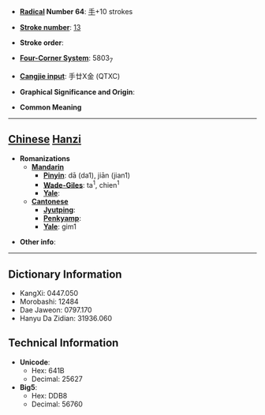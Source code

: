 * '''[[Wiktionary:Chinese radical index| Radical]] Number 64''': [[Wiktionary:Chinese radical index 手|手]]+10 strokes

* '''[[Wiktionary:Chinese total strokes index|Stroke number]]''': [[Wiktionary:Chinese total strokes index 13|13]]

* '''Stroke order''': 

* '''[[Wiktionary:Chinese four corner index|Four-Corner System]]''': 5803<sub>7</sub>

* '''[[Wiktionary:Chinese Cangjie index|Cangjie input]]''': 手廿X金 (QTXC)

* '''Graphical Significance and Origin''': 

* '''Common Meaning'''

----

== [[Chinese]] [[Hanzi]] ==

* '''Romanizations'''
** '''[[Mandarin]]'''
*** '''[[Pinyin]]''': dā (da1), jiān (jian1)
*** '''[[Wade-Giles]]''': ta<sup>1</sup>, chien<sup>1</sup>
*** '''[[Yale]]''': 
** '''[[Cantonese]]'''
*** '''[[Jyutping]]''':
*** '''[[Penkyamp]]''': 
*** '''[[Yale]]''': gim1

* '''Other info''': 

----

== Dictionary Information ==

* KangXi: 0447.050
* Morobashi: 12484
* Dae Jaweon: 0797.170
* Hanyu Da Zidian: 31936.060

== Technical Information ==

* '''Unicode''':
** Hex: 641B
** Decimal: 25627
* '''Big5''':
** Hex: DDB8
** Decimal: 56760